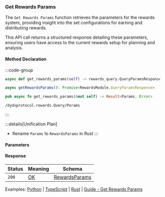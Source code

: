 ### Get Rewards Params

The `Get Rewards Params` function retrieves the parameters for the rewards system, providing insight into the set configurations for earning and distributing rewards.

This API call returns a structured response detailing these parameters, ensuring users have access to the current rewards setup for planning and analysis.

#### Method Declaration

:::code-group

```python [Python]
async def get_rewards_params(self) -> rewards_query.QueryParamsResponse
```

```typescript [TypeScript]
async getRewardsParams(): Promise<RewardsModule.QueryParamsResponse>
```

```rust [Rust]
pub async fn get_rewards_params(&mut self) -> Result<Params, Error>
```

```url [API]
/dydxprotocol.rewards.Query/Params
```

:::

:::details[Unification Plan]
- Rename `Params` to `RewardsParams` in Rust
:::

#### Parameters

#### Response

| Status | Meaning     | Schema                          |
| ------ | ----------- | ------------------------------- |
| `200`  | [OK]        | [RewardsParams]                  |

Examples: [Python] | [TypeScript] | [Rust] | [Guide - Get Rewards Params]

[Python]: https://github.com/dydxprotocol/v4-clients/blob/3e8c7e1b960291b7ef273962d374d9934a5c4d33/v4-client-py-v2/examples/validator_get_example.py#L184
[TypeScript]: https://github.com/dydxprotocol/v4-clients/blob/3e8c7e1b960291b7ef273962d374d9934a5c4d33/v4-client-js/examples/validator_get_example.ts#L97
[Rust]: https://github.com/dydxprotocol/v4-clients/blob/3e8c7e1b960291b7ef273962d374d9934a5c4d33/v4-client-rs/client/examples/validator_get.rs#L116
[Guide - Get Rewards Params]: ../../interaction/data#get-rewards-params

[OK]: /types/ok
[RewardsParams]: /types/rewards_params
